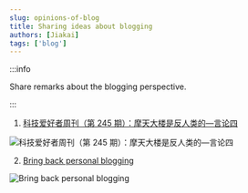 ```yaml
---
slug: opinions-of-blog
title: Sharing ideas about blogging
authors: [Jiakai]
tags: ['blog']
---
```


:::info

Share remarks about the blogging perspective.

:::

1. [科技爱好者周刊（第 245 期）：摩天大楼是反人类的—言论四](https://www.ruanyifeng.com/blog/2023/03/weekly-issue-245.html)

![科技爱好者周刊（第 245 期）：摩天大楼是反人类的—言论四](https://vip2.loli.io/2023/03/14/IbnkSYDxHKvpyV7.webp)

2. [Bring back personal blogging](https://www.theverge.com/23513418/bring-back-personal-blogging)

![Bring back personal blogging](https://vip2.loli.io/2023/03/15/qYd5fnJADh8tuBg.webp)
